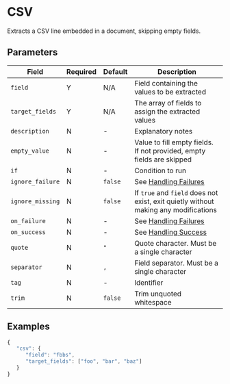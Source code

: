 
# CSV

<Synopsis>
Extracts a CSV line embedded in a document, skipping empty fields.
</Synopsis>

## Parameters

|Field|Required|Default|Description|
|---|---|---|---|
|`field`|Y|N/A|Field containing the values to be extracted|
|`target_fields`|Y|N/A|The array of fields to assign the extracted values|
|`description`|N|-|Explanatory notes|
|`empty_value`|N|-|Value to fill empty fields. If not provided, empty fields are skipped|
|`if`|N|-|Condition to run|
|`ignore_failure`|N|`false`|See [Handling Failures](../handling-failures.mdx)|
|`ignore_missing`|N|`false`|If `true` and `field` does not exist, exit quietly without making any modifications|
|`on_failure`|N|-|See [Handling Failures](../handling-failures.mdx)|
|`on_success`|N|-|See [Handling Success](../handling-success.mdx)|
|`quote`|N|`"`|Quote character. Must be a single character|
|`separator`|N|`,`|Field separator. Must be a single character|
|`tag`|N|-|Identifier|
|`trim`|N|`false`|Trim unquoted whitespace|

## Examples

```js
{
   "csv": {
      "field": "fbbs",
      "target_fields": ["foo", "bar", "baz"]
   }
}
```
